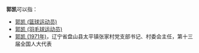 '''郭凯'''可以指：
*[[郭凯_(篮球运动员)|郭凯 (篮球运动员)]]
*[[郭凯_(羽毛球运动员)|郭凯 (羽毛球运动员)]]
*[[郭凯_(1971年)|郭凯 (1971年)]]，辽宁省盘山县太平镇张家村党支部书记、村委会主任，第十三届全国人大代表
{{消歧义|cat=二字郭姓人名消歧义|K凯}}